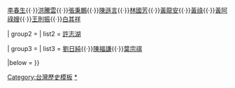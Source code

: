 {{Navbox
| name = 台灣清治時期企業家
| title= [[台灣清治時期]]企業家

| group1 = {{center|[[北台灣]]}}
| list1  = [[林維源]]{{·}}[[李春生]]{{·}}[[洪騰雲]]{{·}}[[張秉鵬]]{{·}}[[陳遜言]]{{·}}[[林國芳]]{{·}}[[黃龍安]]{{·}}[[黃祿]]{{·}}[[黃阿祿嫂]]{{·}}[[王則振]]{{·}}[[白其祥]]

| group2 = {{center|[[中台灣]]}}
| list2  = [[許志湖]]

| group3 = {{center|[[南台灣]]}}
| list3  = [[劉日純]]{{·}}[[陳福謙]]{{·}}[[葉宗祺]]

|below = 
}}<noinclude>
[[Category:台灣歷史模板]]
[[Category:台灣清治時期企業家|*]]
{{Documentation}}
</noinclude>